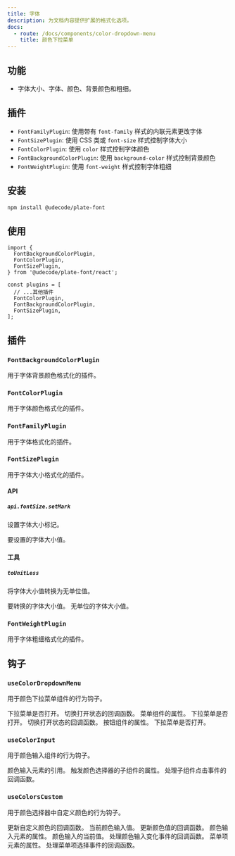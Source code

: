 ```yaml
---
title: 字体
description: 为文档内容提供扩展的格式化选项。
docs:
  - route: /docs/components/color-dropdown-menu
    title: 颜色下拉菜单
---
```


<ComponentPreview name="font-demo" />

<PackageInfo>

## 功能

- 字体大小、字体、颜色、背景颜色和粗细。

## 插件

- `FontFamilyPlugin`: 使用带有 `font-family` 样式的内联元素更改字体
- `FontSizePlugin`: 使用 CSS 类或 `font-size` 样式控制字体大小
- `FontColorPlugin`: 使用 `color` 样式控制字体颜色
- `FontBackgroundColorPlugin`: 使用 `background-color` 样式控制背景颜色
- `FontWeightPlugin`: 使用 `font-weight` 样式控制字体粗细

</PackageInfo>

## 安装

```bash
npm install @udecode/plate-font
```

## 使用

```tsx
import {
  FontBackgroundColorPlugin,
  FontColorPlugin,
  FontSizePlugin,
} from '@udecode/plate-font/react';

const plugins = [
  // ...其他插件
  FontColorPlugin,
  FontBackgroundColorPlugin,
  FontSizePlugin,
];
```

## 插件

### `FontBackgroundColorPlugin`

用于字体背景颜色格式化的插件。

### `FontColorPlugin`

用于字体颜色格式化的插件。

### `FontFamilyPlugin`

用于字体格式化的插件。

### `FontSizePlugin`

用于字体大小格式化的插件。

#### API

##### `api.fontSize.setMark`

设置字体大小标记。

<API name="setMark">
<APIParameters>
  <APIItem name="fontSize" type="string">
    要设置的字体大小值。
  </APIItem>
</APIParameters>
</API>

#### 工具

##### `toUnitLess`

将字体大小值转换为无单位值。

<API name="toUnitLess">
<APIParameters>
  <APIItem name="fontSize" type="string">
    要转换的字体大小值。
  </APIItem>
</APIParameters>

<APIReturns type="string">
  无单位的字体大小值。
</APIReturns>
</API>

### `FontWeightPlugin`

用于字体粗细格式化的插件。

## 钩子

### `useColorDropdownMenu`

用于颜色下拉菜单组件的行为钩子。

<API name="useColorDropdownMenu">
<APIState>
  <APIItem name="open" type="boolean">
    下拉菜单是否打开。
  </APIItem>
  <APIItem name="onToggle" type="function">
    切换打开状态的回调函数。
  </APIItem>
</APIState>

<APIReturns type="object">
  <APIItem name="menuProps" type="object">
    菜单组件的属性。
    <APISubList>
      <APISubListItem parent="menuProps" name="open" type="boolean">
        下拉菜单是否打开。
      </APISubListItem>
      <APISubListItem parent="menuProps" name="onOpenChange" type="function">
        切换打开状态的回调函数。
      </APISubListItem>
    </APISubList>
  </APIItem>
  <APIItem name="buttonProps" type="object">
    按钮组件的属性。
    <APISubList>
      <APISubListItem parent="buttonProps" name="pressed" type="boolean">
        下拉菜单是否打开。
      </APISubListItem>
    </APISubList>
  </APIItem>
</APIReturns>
</API>

### `useColorInput`

用于颜色输入组件的行为钩子。

<API name="useColorInput">
<APIReturns type="object">
  <APIItem name="inputRef" type="React.Ref<HTMLInputElement>">
    颜色输入元素的引用。
  </APIItem>
  <APIItem name="childProps" type="object">
    触发颜色选择器的子组件的属性。
    <APISubList>
      <APISubListItem parent="childProps" name="onClick" type="function">
        处理子组件点击事件的回调函数。
      </APISubListItem>
    </APISubList>
  </APIItem>
</APIReturns>
</API>

### `useColorsCustom`

用于颜色选择器中自定义颜色的行为钩子。

<API name="useColorsCustom">
<APIState>
  <APIItem name="updateCustomColor" type="function">
    更新自定义颜色的回调函数。
  </APIItem>
  <APIItem name="value" type="string">
    当前颜色输入值。
  </APIItem>
  <APIItem name="setValue" type="function">
    更新颜色值的回调函数。
  </APIItem>
</APIState>

<APIReturns type="object">
  <APIItem name="inputProps" type="object">
    颜色输入元素的属性。
    <APISubList>
      <APISubListItem parent="inputProps" name="value" type="string">
        颜色输入的当前值。
      </APISubListItem>
      <APISubListItem parent="inputProps" name="onChange" type="function">
        处理颜色输入变化事件的回调函数。
      </APISubListItem>
    </APISubList>
  </APIItem>
  <APIItem name="menuItemProps" type="object">
    菜单项元素的属性。
     <APISubList>
      <APISubListItem parent="menuItemProps" name="onSelect" type="function">
        处理菜单项选择事件的回调函数。
      </APISubListItem>
    </APISubList>
  </APIItem>
</APIReturns>
</API>